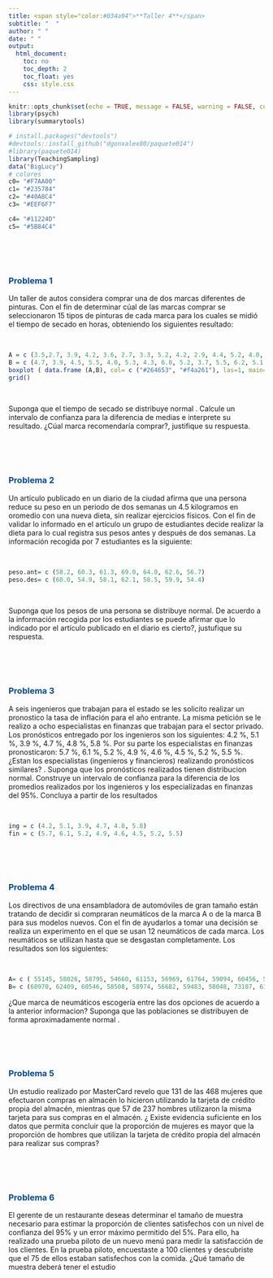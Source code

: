 ```yaml
---
title: <span style="color:#034a94">**Taller 4**</span>
subtitle: "  "
author: " "
date: " "
output:
  html_document:
    toc: no
    toc_depth: 2
    toc_float: yes
    css: style.css
---
```



```r
knitr::opts_chunk$set(echo = TRUE, message = FALSE, warning = FALSE, comment = NA)
library(psych)
library(summarytools)

# install.packages("devtools")
#devtools::install_github("dgonxalex80/paquete014")
#library(paquete014)
library(TeachingSampling)
data("BigLucy")
# colores
c0= "#F7AA00"
c1= "#235784"
c2= "#40A8C4"
c3= "#EEF6F7"

c4= "#11224D"
c5= "#5B84C4"


```

<br/><br/><br/>

### <span style="color:#034a94">**Problema 1**</span>

Un taller de autos considera comprar una de dos marcas diferentes de pinturas.
Con el fin de determinar cúal de las marcas comprar se seleccionaron 15 tipos de pinturas de cada marca para los cuales se midió el tiempo de secado en horas, obteniendo los siguientes resultado:

<br/>

```r
A = c (3.5,2.7, 3.9, 4.2, 3.6, 2.7, 3.3, 5.2, 4.2, 2.9, 4.4, 5.2, 4.0, 4.1, 3.4) 
B = c (4.7, 3.9, 4.5, 5.5, 4.0, 5.3, 4.3, 6.0, 5.2, 3.7, 5.5, 6.2, 5.1, 5.4, 4.8) 
boxplot ( data.frame (A,B), col= c ("#264653", "#f4a261"), las=1, main="Tiempo de secado por tipo de pintura") 
grid()


```
<br/>

Suponga que el tiempo de secado se distribuye normal . Calcule un intervalo de confianza para la diferencia de medias e interprete su resultado. ¿Cúal marca recomendaría comprar?, justifique su respuesta.


<br/><br/><br/>

### <span style="color:#034a94">**Problema 2**</span>

Un artículo publicado en un diario de la ciudad afirma que una persona reduce su peso en un periodo de dos semanas un 4.5 kilogramos en oromedio con una nueva dieta, sin realizar ejercicios físicos. Con el fin de validar lo informado en el artículo un grupo de estudiantes decide realizar la dieta para lo cual registra sus pesos antes y después de dos semanas. La información recogida por 7 estudiantes es la siguiente:

<br/>

```r
peso.ant= c (58.2, 60.3, 61.3, 69.0, 64.0, 62.6, 56.7) 
peso.des= c (60.0, 54.9, 58.1, 62.1, 58.5, 59.9, 54.4)
```

<br/>

Suponga que los pesos de una persona se distribuye normal. De acuerdo a la información recogida por los estudiantes se puede afirmar que lo indicado por el artículo publicado en el diario es cierto?, justufique su respuesta.

<br/><br/><br/>

### <span style="color:#034a94">**Problema 3**</span>

A seis ingenieros que trabajan para el estado se les solicito realizar un pronostico la tasa de inflación para el año entrante. La misma petición se le realizo a ocho especialistas en finanzas que trabajan para el sector privado. Los pronósticos entregado por los ingenieros son los siguientes: 4.2 %, 5.1 %, 3.9 %, 4.7 %, 4.8 %, 5.8 %. Por su parte los especialistas en finanzas pronosticaron: 5.7 %, 6.1 %, 5.2 %, 4.9 %, 4.6 %, 4.5 %, 5.2 %, 5.5 %. ¿Estan los especialistas (ingenieros y financieros) realizando pronósticos similares? . Suponga que los pronósticos realizados tienen distribucion normal. Construye un intervalo de confianza para la diferencia de los promedios realizados por los ingenieros y los especializadas en finanzas del 95%. Concluya a partir de los resultados

<br/>

```r
ing = c (4.2, 5.1, 3.9, 4.7, 4.8, 5.8) 
fin = c (5.7, 6.1, 5.2, 4.9, 4.6, 4.5, 5.2, 5.5)
```


<br/><br/><br/>

### <span style="color:#034a94">**Problema 4**</span>

Los directivos de una ensambladora de automóviles de gran tamaño están tratando de decidir si compraran neumáticos de la marca A o de la marca B para sus modelos nuevos. Con el fin de ayudarlos a tomar una decisión se realiza un experimento en el que se usan 12 neumáticos de cada marca. Los neumáticos se utilizan hasta que se desgastan completamente. Los resultados son los siguientes:

<br/>

```r
A= c ( 55145, 58026, 58795, 54660, 61153, 56969, 61764, 59094, 60456, 54557, 52484, 59600) 
B= c (60970, 62409, 60546, 58508, 58974, 56682, 59483, 58048, 73107, 61977, 55974, 58522)
```

¿Que marca de neumáticos escogería entre las dos opciones de acuerdo a la anterior informacion? Suponga que las poblaciones se distribuyen de forma aproximadamente normal .


<br/><br/><br/>

### <span style="color:#034a94">**Problema 5**</span>

Un estudio realizado por MasterCard revelo que 131 de las 468 mujeres que efectuaron compras en almacén lo hicieron utilizando la tarjeta de crédito propia del almacén, mientras que 57 de 237 hombres utilizaron la misma tarjeta para sus compras en el almacén. ¿ Existe evidencia suficiente en los datos que permita concluir que la proporción de mujeres es mayor que la proporción de hombres que utilizan la tarjeta de crédito propia del almacén para realizar sus compras?

<br/><br/><br/>

### <span style="color:#034a94">**Problema 6**</span>

El gerente de un restaurante deseas determinar el tamaño de muestra necesario para estimar la proporción de clientes satisfechos con un nivel de confianza del 95% y un error máximo permitido del 5%. Para ello, ha realizado una prueba piloto de un nuevo menú para medir la satisfacción de los clientes. En la prueba piloto, encuestaste a 100 clientes y descubriste que el 75 de ellos estaban satisfechos con la comida. ¿Qué tamaño de muestra deberá tener el estudio

<br/><br/><br/>
